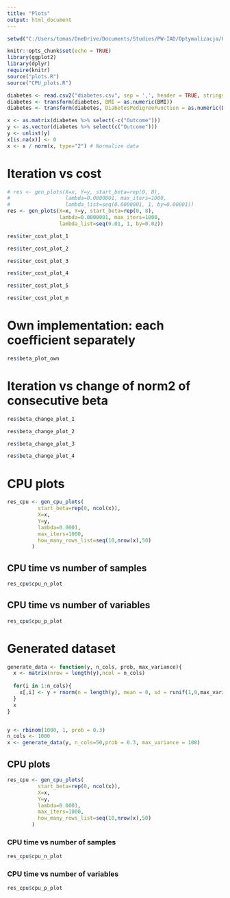 ```yaml
---
title: "Plots"
output: html_document
---
```


```r
setwd("C:/Users/tomas/OneDrive/Documents/Studies/PW-IAD/Optymalizacja/Optimization-Lasso-CoordinateDescent/Optimization-Lasso-CoordinateDescent/")

knitr::opts_chunk$set(echo = TRUE)
library(ggplot2)
library(dplyr)
require(knitr)
source("plots.R")
source("CPU_plots.R")
```

```r
diabetes <- read.csv2("diabetes.csv", sep = ',', header = TRUE, stringsAsFactors = FALSE)
diabetes <- transform(diabetes, BMI = as.numeric(BMI))
diabetes <- transform(diabetes, DiabetesPedigreeFunction = as.numeric(DiabetesPedigreeFunction))

x <- as.matrix(diabetes %>% select(-c("Outcome")))
y <- as.vector(diabetes %>% select(c("Outcome")))
y <- unlist(y)
x[is.na(x)] <- 0
x <- x / norm(x, type="2") # Normalize data
```

# Iteration vs cost

```r
# res <- gen_plots(X=x, Y=y, start_beta=rep(0, 8),
#                  lambda=0.0000001, max_iters=1000,
#                  lambda_list=seq(0.0000001, 1, by=0.00001))
res <- gen_plots(X=x, Y=y, start_beta=rep(0, 8),
                 lambda=0.0000001, max_iters=1000,
                 lambda_list=seq(0.01, 1, by=0.02))
```

```r
res$iter_cost_plot_1
```

```r
res$iter_cost_plot_2
```

```r
res$iter_cost_plot_3
```

```r
res$iter_cost_plot_4
```

```r
res$iter_cost_plot_5
```

```r
res$iter_cost_plot_m
```

# Own implementation: each coefficient separately

```r
res$beta_plot_own
```


# Iteration vs change of norm2 of consecutive beta

```r
res$beta_change_plot_1
```

```r
res$beta_change_plot_2
```

```r
res$beta_change_plot_3
```

```r
res$beta_change_plot_4
```


# CPU plots

```r
res_cpu <- gen_cpu_plots(
          start_beta=rep(0, ncol(x)),
          X=x,
          Y=y,
          lambda=0.0001,
          max_iters=1000,
          how_many_rows_list=seq(10,nrow(x),50)
        )
```

## CPU time vs number of samples

```r
res_cpu$cpu_n_plot
```

## CPU time vs number of variables

```r
res_cpu$cpu_p_plot
```


# Generated dataset

```r
generate_data <- function(y, n_cols, prob, max_variance){
  x <- matrix(nrow = length(y),ncol = n_cols)
  
  for(i in 1:n_cols){
    x[,i] <- y + rnorm(n = length(y), mean = 0, sd = runif(1,0,max_variance))
  }
  x
}


y <- rbinom(1000, 1, prob = 0.3)
n_cols <- 1000
x <- generate_data(y, n_cols=50,prob = 0.3, max_variance = 100)

```

## CPU plots

```r
res_cpu <- gen_cpu_plots(
          start_beta=rep(0, ncol(x)),
          X=x,
          Y=y,
          lambda=0.0001,
          max_iters=1000,
          how_many_rows_list=seq(10,nrow(x),50)
        )
```

### CPU time vs number of samples

```r
res_cpu$cpu_n_plot
```

### CPU time vs number of variables

```r
res_cpu$cpu_p_plot
```
